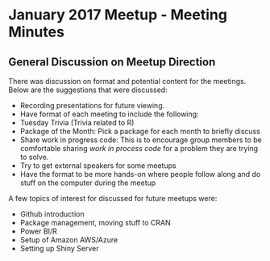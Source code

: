 
# January 2017 Meetup - Meeting Minutes

## General Discussion on Meetup Direction

There was discussion on format and potential content for the meetings. Below are the suggestions that were discussed:

*  Recording presentations for future viewing. 
*  Have format of each meeting to include the following:
  +  Tuesday Trivia (Trivia related to R)
  +  Package of the Month: Pick a package for each month to briefly discuss
  +  Share work in progress code: This is to encourage group members to be comfortable sharing *work in process code* for a problem they are trying to solve. 
* Try to get external speakers for some meetups
* Have the format to be more hands-on where people follow along and do stuff on the computer during the meetup

A few topics of interest for discussed for future meetups were:

* Github introduction
* Package management, moving stuff to CRAN
* Power BI/R
* Setup of Amazon AWS/Azure
* Setting up Shiny Server



